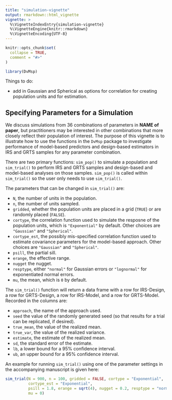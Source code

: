 ```yaml
---
title: "simulation-vignette"
output: rmarkdown::html_vignette
vignette: >
  %\VignetteIndexEntry{simulation-vignette}
  %\VignetteEngine{knitr::rmarkdown}
  %\VignetteEncoding{UTF-8}
---
```


```r
knitr::opts_chunk$set(
  collapse = TRUE,
  comment = "#>"
)
```

```r
library(DvMsp)
```

Things to do:

* add in Gaussian and Spherical as options for correlation for creating population units and for estimation.

## Specifying Parameters for a Simulation

We discuss simulations from 36 combinations of parameters in __NAME of paper__, but practitioners may be interested in other combinations that more closely reflect their population of interest. The purpose of this vignette is to illustrate how to use the functions in the `DvMsp` package to investigate performance of model-based predictors and design-based estimators in IRS and GRTS samples for any parameter combination. 

There are two primary functions: `sim_pop()` to simulate a population and `sim_trial()` to perform IRS and GRTS samples and design-based and model-based analyses on those samples. `sim_pop()` is called within `sim_trial()` so the user only needs to use `sim_trial()`. 

The parameters that can be changed in `sim_trial()` are:

* `N`, the number of units in the population.
* `n`, the number of units sampled.
* `gridded`, whether the population units are placed in a grid (`TRUE`) or are randomly placed (`FALSE`).
* `cortype`, the correlation function used to simulate the resposne of the population units, which is `"Exponential"` by default. Other choices are `"Gaussian"` and `"Spherical"`.
* `cortype_est`, the possibly mis-specified correlation function used to estimate covariance parameters for the model-based approach. Other choices are `"Gaussian"` and `"Spherical"`.
* `psill`, the partial sill.
* `erange`, the effective range.
* `nugget` the nugget.
* `resptype`, either `"normal"` for Gaussian errors or `"lognormal"` for exponentiated normal errors.
* `mu`, the mean, which is `0` by default.

The `sim_trial()` function will return a data frame with a row for IRS-Design, a row for GRTS-Design, a row for IRS-Model, and a row for GRTS-Model. Recorded in the columns are:

* `approach`, the name of the approach used.
* `seed` the value of the randomly generated seed (so that results for a trial can be replicated, if desired).
* `true_mean`, the value of the realized mean.
* `true_var`, the value of the realized variance.
* `estimate`, the estimate of the realized mean.
* `sd`, the standard error of the estimate.
* `lb`, a lower bound for a 95% confidence interval.
* `ub`, an upper bound for a 95% confidence interval.

An example for running `sim_trial()` using one of the parameter settings in the accompanying manuscript is given here:

```r
sim_trial(N = 900, n = 100, gridded = FALSE, cortype = "Exponential",
          cortype_est = "Exponential",
          psill = 1.8, erange = sqrt(4), nugget = 0.2, resptype = "normal",
          mu = 0)
```
